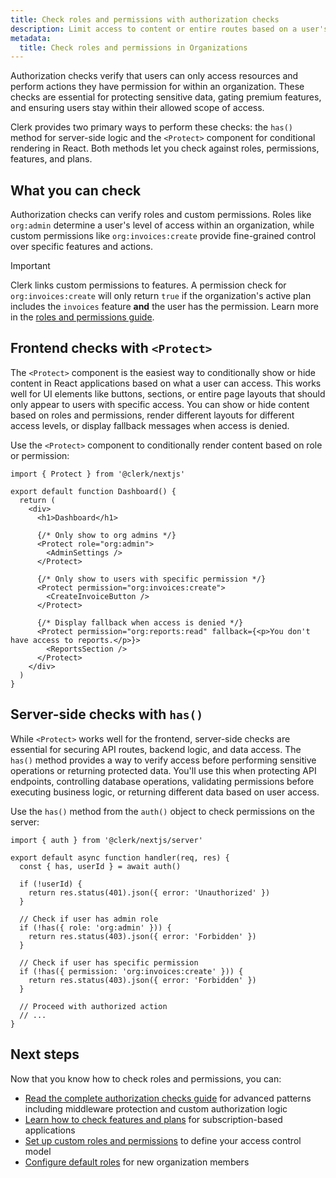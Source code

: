 ```yaml
---
title: Check roles and permissions with authorization checks
description: Limit access to content or entire routes based on a user's organization role or permissions.
metadata:
  title: Check roles and permissions in Organizations
---
```


Authorization checks verify that users can only access resources and perform actions they have permission for within an organization. These checks are essential for protecting sensitive data, gating premium features, and ensuring users stay within their allowed scope of access.

Clerk provides two primary ways to perform these checks: the `has()` method for server-side logic and the `<Protect>` component for conditional rendering in React. Both methods let you check against roles, permissions, features, and plans.

## What you can check

Authorization checks can verify roles and custom permissions. Roles like `org:admin` determine a user's level of access within an organization, while custom permissions like `org:invoices:create` provide fine-grained control over specific features and actions.

> [!IMPORTANT]
> Clerk links custom permissions to features. A permission check for `org:invoices:create` will only return `true` if the organization's active plan includes the `invoices` feature **and** the user has the permission. Learn more in the [roles and permissions guide](/docs/guides/organizations/roles-and-permissions#custom-permissions).

## Frontend checks with `<Protect>`

The `<Protect>` component is the easiest way to conditionally show or hide content in React applications based on what a user can access. This works well for UI elements like buttons, sections, or entire page layouts that should only appear to users with specific access. You can show or hide content based on roles and permissions, render different layouts for different access levels, or display fallback messages when access is denied.

Use the `<Protect>` component to conditionally render content based on role or permission:

```tsx
import { Protect } from '@clerk/nextjs'

export default function Dashboard() {
  return (
    <div>
      <h1>Dashboard</h1>

      {/* Only show to org admins */}
      <Protect role="org:admin">
        <AdminSettings />
      </Protect>

      {/* Only show to users with specific permission */}
      <Protect permission="org:invoices:create">
        <CreateInvoiceButton />
      </Protect>

      {/* Display fallback when access is denied */}
      <Protect permission="org:reports:read" fallback={<p>You don't have access to reports.</p>}>
        <ReportsSection />
      </Protect>
    </div>
  )
}
```

## Server-side checks with `has()`

While `<Protect>` works well for the frontend, server-side checks are essential for securing API routes, backend logic, and data access. The `has()` method provides a way to verify access before performing sensitive operations or returning protected data. You'll use this when protecting API endpoints, controlling database operations, validating permissions before executing business logic, or returning different data based on user access.

Use the `has()` method from the `auth()` object to check permissions on the server:

```tsx
import { auth } from '@clerk/nextjs/server'

export default async function handler(req, res) {
  const { has, userId } = await auth()

  if (!userId) {
    return res.status(401).json({ error: 'Unauthorized' })
  }

  // Check if user has admin role
  if (!has({ role: 'org:admin' })) {
    return res.status(403).json({ error: 'Forbidden' })
  }

  // Check if user has specific permission
  if (!has({ permission: 'org:invoices:create' })) {
    return res.status(403).json({ error: 'Forbidden' })
  }

  // Proceed with authorized action
  // ...
}
```

## Next steps

Now that you know how to check roles and permissions, you can:

- [Read the complete authorization checks guide](/docs/guides/secure/authorization-checks) for advanced patterns including middleware protection and custom authorization logic
- [Learn how to check features and plans](/docs/guides/billing/for-b2b#control-access-with-features-plans-and-permissions) for subscription-based applications
- [Set up custom roles and permissions](/docs/guides/organizations/roles-and-permissions) to define your access control model
- [Configure default roles](/docs/guides/organizations/configure#default-roles) for new organization members
